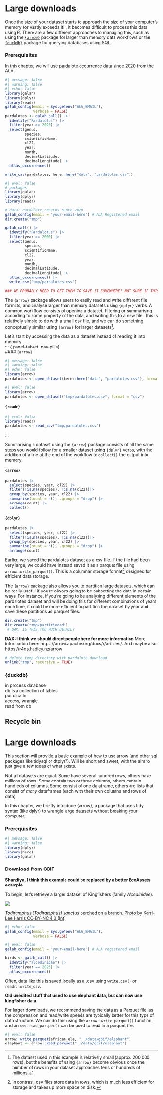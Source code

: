 # Large downloads

Once the size of your dataset starts to approach the size of your computer's memory (or vastly exceeds it!), it becomes difficult to process this data using R. There are a few different approaches to managing this, such as using the [`{arrow}`](https://arrow.apache.org/docs/r/index.html) package for larger than memory data workflows or the [`{duckdb}`](https://r.duckdb.org/index.html) package for querying databases using SQL.  


### Prerequisites

In this chapter, we will use pardalote occurrence data since 2020 from the ALA. 

```r
#| message: false
#| warning: false
#| echo: false
library(galah)
library(dplyr)
library(readr)
galah_config(email = Sys.getenv("ALA_EMAIL"),
             verbose = FALSE)
pardalotes <- galah_call() |>
  identify("Pardalotus") |>
  filter(year >= 2020) |>
  select(genus, 
         species, 
         scientificName, 
         cl22,
         year,
         month, 
         decimalLatitude,
         decimalLongitude) |> 
  atlas_occurrences() 

write_csv(pardalotes, here::here("data", "pardalotes.csv"))
```

```r
#| eval: false
# packages
library(galah)
library(dplyr)
library(readr)

# data: Pardalote records since 2020
galah_config(email = "your-email-here") # ALA Registered email
dir.create("tmp")

galah_call() |>
  identify("Pardalotus") |>
  filter(year >= 2000) |>
  select(genus, 
         species, 
         scientificName, 
         cl22,
         year,
         month, 
         decimalLatitude,
         decimalLongitude) |> 
  atlas_occurrences() |> 
  write_csv("tmp/pardalotes.csv")

### WE PROBABLY NEED TO GET THEM TO SAVE IT SOMEWHERE? NOT SURE IF THIS IS BAD PRACTICE ###
```

The `{arrow}` package allows users to easily read and write different file formats, and analyse larger than memory datasets using `{dplyr}` verbs. A common workflow consists of opening a dataset, filtering or summarising according to some property of the data, and writing this to a new file. This is relatively simple to do with a small csv file, and we can do something conceptually similar using `{arrow}` for larger datasets[^1]. 

[^1]: The dataset used in this example is relatively small (approx. 200,000 rows), but the benefits of using `{arrow}` become obvious once the number of rows in your dataset approaches tens or hundreds of millions.

Let's start by accessing the data as a dataset instead of reading it into memory.     
::: {.panel-tabset .nav-pills}  
#### `{arrow}`

```r
#| message: false
#| warning: false
#| echo: false
library(arrow)
pardalotes <- open_dataset(here::here("data", "pardalotes.csv"), format = "csv")
```

```r
#| eval: false
library(arrow)
pardalotes <- open_dataset("tmp/pardalotes.csv", format = "csv")
```

#### `{readr}`
```r
#| eval: false
library(readr)
pardalotes <- read_csv("tmp/pardalotes.csv")
```
:::

Summarising a dataset using the `{arrow}` package consists of all the same steps you would follow for a smaller dataset using `{dplyr}` verbs, with the addition of a line at the end of the workflow to `collect()` the output into memory. 

::: {.panel-tabset .nav-pills}
#### `{arrow}`

```r
pardalotes |> 
  select(species, year, cl22) |> 
  filter(!is.na(species), !is.na(cl22))|> 
  group_by(species, year, cl22) |> 
  summarise(count = n(), .groups = "drop") |>
  arrange(count) |> 
  collect()
```

#### `{dplyr}`

```r
pardalotes |> 
  select(species, year, cl22) |> 
  filter(!is.na(species), !is.na(cl22))|> 
  group_by(species, year, cl22) |> 
  summarise(count = n(), .groups = "drop") |>
  arrange(count) 
```
:::

Earlier, we saved the pardalotes dataset as a csv file. If the file had been very large, we could have instead saved it as a parquet file using `arrow::write_parquet()`. This is a columnar storage format[^2] designed for efficient data storage. 

[^2]: In contrast, csv files store data in rows, which is much less efficient for storage and takes up more space on disk.  

The `{arrow}` package also allows you to partition large datasets, which can be really useful if you're always going to be subsetting the data in certain ways. For instance, if you're going to be analysing different elements of the pardalotes dataset and will be doing this for different combinations of years each time, it could be more efficient to partition the dataset by year and save these partitions as parquet files.  

```r
dir.create("tmp")
dir.create("tmp/partitioned")
 # DAX: IS THIS TOO MUCH DETAIL?
```


**DAX: I think we should direct people here for more information**
More information here: https://arrow.apache.org/docs/r/articles/. 
And maybe also: https://r4ds.hadley.nz/arrow

```r
# delete temp directory with pardalote download
unlink("tmp", recursive = TRUE)
```


### {duckdb}
in process database  
db is a collection of tables  
put data in  
access, wrangle  
read from db  


## Recycle bin
# Large downloads

This section will provide a basic example of how to use arrow (and other sql packages like tidysql or dtplyr?). Will be short and sweet, with the aim to just give a few ideas of what exists.

Not all datasets are equal. Some have several hundred rows, others have millions of rows. Some contain two or three columns, others contain hundreds of columns. Some consist of one dataframe, others are lists that consist of *many* dataframes (each with their own columns and rows of data).

In this chapter, we briefly introduce {arrow}, a package that uses tidy syntax (like dplyr) to wrangle large datasets without breaking your computer.

### Prerequisites

```r
#| message: false
#| warning: false
library(dplyr)
library(here)
library(galah)
```


### Download from GBIF

**Shandiya, I think this example could be replaced by a better EcoAssets example**

To begin, let's retrieve a larger dataset of Kingfishers (family *Alcedinidae*).

:::{layout="[-1, 1, -1]"}
<img class = "rounded" src="https://ala-images.s3.ap-southeast-2.amazonaws.com/store/2/5/1/d/9525c6da-fd47-41fa-8eff-55c6747ed152/original"></img>
:::

::: {.figure-caption}
[*Todiramphus (Todiramphus) sanctus* perched
on a branch. Photo by Kerri-Lee Harris CC-BY-NC 4.0
(Int)](https://biocache.ala.org.au/occurrences/77b8aac0-18af-4ec6-a03c-ff825859a6f3)
:::

```r
#| echo: false
galah_config(email = Sys.getenv("ALA_EMAIL"),
             verbose = FALSE)
```

```r
#| eval: false
galah_config(email = "your-email-here") # ALA registered email
```

```r
birds <- galah_call() |>
  identify("alcedinidae") |>
  filter(year == 2023) |>
  atlas_occurrences()
```

Often, data like this is saved locally as a .csv using `write.csv()` or
`readr::write_csv`. 

**Old unedited stuff that used to use elephant data, but can now use kingfisher data**

For larger downloads, we
recommend saving the data as a Parquet file, as the compression and read/write
speeds are typically better for this type of data structure. We can do this
using the `arrow::write_parquet()` function, and `arrow::read_parquet()` can be
used to read in a parquet file.

```r
#| eval: false
arrow::write_parquet(african_ele, "../data/gbif/elephant")
elephant <- arrow::read_parquet("../data/gbif/elephant")
```